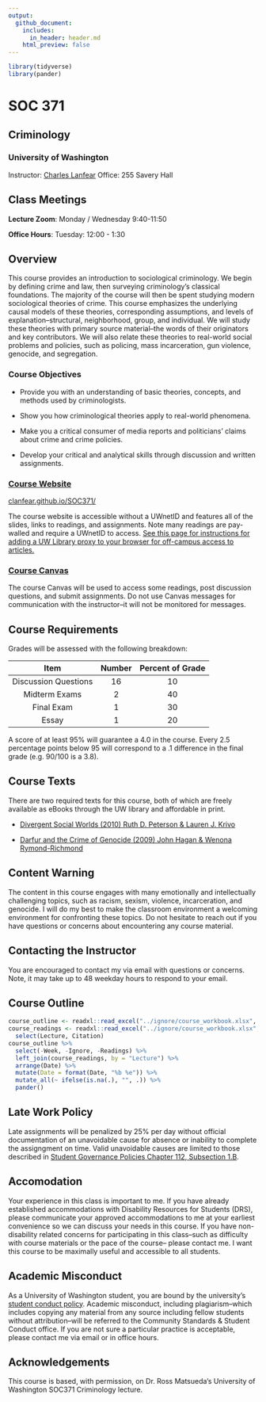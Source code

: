 ```yaml
---
output:
  github_document:
    includes:
      in_header: header.md
    html_preview: false
---
```


```r
library(tidyverse)
library(pander)
```

# SOC 371
## Criminology
### University of Washington

Instructor: [Charles Lanfear](mailto:clanfear@uw.edu)
Office: 255 Savery Hall

## Class Meetings 

**Lecture Zoom**: Monday / Wednesday 9:40-11:50

**Office Hours**: Tuesday: 12:00 - 1:30

## Overview

This course provides an introduction to sociological criminology. We begin by defining crime and law, then surveying criminology's classical foundations. The majority of the course will then be spent studying modern sociological theories of crime. This course emphasizes the underlying causal models of these theories, corresponding assumptions, and levels of explanation--structural, neighborhood, group, and individual. We will study these theories with primary source material--the words of their originators and key contributors. We will also relate these theories to real-world social problems and policies, such as policing, mass incarceration, gun violence, genocide, and segregation.

### Course Objectives

* Provide you with an understanding of basic theories, concepts, and methods used by criminologists.

* Show you how criminological theories apply to real-world phenomena.

* Make you a critical consumer of media reports and politicians’ claims about crime and crime policies.

* Develop your critical and analytical skills through discussion and written assignments.

### [Course Website](https://clanfear.github.io/SOC371/)
[clanfear.github.io/SOC371/](https://clanfear.github.io/SOC371/)

The course website is accessible without a UWnetID and features all of the slides, links to readings, and assignments. Note many readings are pay-walled and require a UWnetID to access. [See this page for instructions for adding a UW Library proxy to your browser for off-campus access to articles.](https://www.lib.washington.edu/help/connect/tools)

### [Course Canvas](https://canvas.uw.edu/courses/1382874)

The course Canvas will be used to access some readings, post discussion questions, and submit assignments. Do not use Canvas messages for communication with the instructor--it will not be monitored for messages.

## Course Requirements

Grades will be assessed with the following breakdown:

| Item                   | Number | Percent of Grade |
|:----------------------:|:------:|:----------------:|
| Discussion Questions   | 16     |     10           |
| Midterm Exams          |  2     |     40           |
| Final Exam             |  1     |     30           |
| Essay                  |  1     |     20           |

A score of at least 95% will guarantee a 4.0 in the course. Every 2.5 percentage points below 95 
will correspond to a .1 difference in the final grade (e.g. 90/100 is a 3.8).

## Course Texts

There are two required texts for this course, both of which are freely available as eBooks through the UW library and affordable in print.

* [Divergent Social Worlds (2010) Ruth D. Peterson & Lauren J. Krivo](https://alliance-primo.hosted.exlibrisgroup.com/permalink/f/kjtuig/CP71175976510001451)

* [Darfur and the Crime of Genocide (2009) John Hagan & Wenona Rymond-Richmond](https://alliance-primo.hosted.exlibrisgroup.com/permalink/f/kjtuig/CP71240618630001451)

## Content Warning

The content in this course engages with many emotionally and intellectually challenging topics, such as racism, sexism, violence, incarceration, and genocide. I will do my best to make the classroom environment a welcoming environment for confronting these topics. Do not hesitate to reach out if you have questions or concerns about encountering any course material. 

## Contacting the Instructor

You are encouraged to contact my via email with questions or concerns. Note, it may take up to 48 weekday hours to respond to your email.

## Course Outline

```r
course_outline <- readxl::read_excel("../ignore/course_workbook.xlsx", sheet=1) %>% filter(Ignore!=1)
course_readings <- readxl::read_excel("../ignore/course_workbook.xlsx", sheet=2) %>% filter(Ignore!=1) %>%
  select(Lecture, Citation)
course_outline %>%
  select(-Week, -Ignore, -Readings) %>%
  left_join(course_readings, by = "Lecture") %>%
  arrange(Date) %>%
  mutate(Date = format(Date, "%b %e")) %>%
  mutate_all(~ ifelse(is.na(.), "", .)) %>%
  pander()
```



## Late Work Policy

Late assignments will be penalized by 25% per day without official documentation of an unavoidable cause
for absence or inability to complete the assigngment on time. Valid unavoidable causes are limited to those
described in [Student Governance Policies Chapter 112, Subsection 1.B](http://www.washington.edu/admin/rules/policies/SGP/ScholRegCH112.html).

## Accomodation

Your experience in this class is important to me. If you have
already established accommodations with Disability Resources for Students (DRS), please
communicate your approved accommodations to me at your earliest convenience so we can
discuss your needs in this course. If you have non-disability related concerns 
for participating in this class--such as difficulty with course materials or the pace of the course--
please contact me. I want this course to be maximally useful and accessible to all students.

## Academic Misconduct

As a University of Washington student, you are bound by the university's [student conduct policy](http://www.washington.edu/admin/rules/policies/SGP/SPCH209.html). Academic misconduct, including plagiarism--which includes copying any material from any source including fellow students without attribution--will be referred to the Community Standards & Student Conduct office. If you are not sure a particular practice is acceptable, please contact me via email or in office hours.

## Acknowledgements

This course is based, with permission, on Dr. Ross Matsueda's University of Washington SOC371 Criminology lecture.